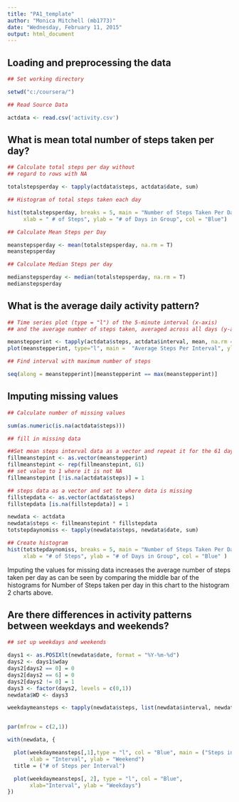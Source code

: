 ```yaml
---
title: "PA1_template"
author: "Monica Mitchell (mb1773)"
date: "Wednesday, February 11, 2015"
output: html_document
---
```



## Loading and preprocessing the data
```r
## Set working directory

setwd("c:/coursera/")

## Read Source Data

actdata <- read.csv('activity.csv')

```


## What is mean total number of steps taken per day?
```r
## Calculate total steps per day without 
## regard to rows with NA

totalstepsperday <- tapply(actdata$steps, actdata$date, sum)
```
```r
## Histogram of total steps taken each day

hist(totalstepsperday, breaks = 5, main = "Number of Steps Taken Per Day", 
     xlab = " # of Steps", ylab = "# of Days in Group", col = "Blue")

```
```r
## Calculate Mean Steps per Day

meanstepsperday <- mean(totalstepsperday, na.rm = T)
meanstepsperday

## Calculate Median Steps per day

medianstepsperday <- median(totalstepsperday, na.rm = T)
medianstepsperday

```



## What is the average daily activity pattern?

```r
## Time series plot (type = "l") of the 5-minute interval (x-axis) 
## and the average number of steps taken, averaged across all days (y-axis)

meanstepperint <- tapply(actdata$steps, actdata$interval, mean, na.rm = T)
plot(meanstepperint, type="l", main =  "Average Steps Per Interval", ylab = "# of Steps")


```

```r

## Find interval with maximum number of steps

seq(along = meanstepperint)[meanstepperint == max(meanstepperint)]

```

## Imputing missing values
```r
## Calculate number of missing values

sum(as.numeric(is.na(actdata$steps)))

## fill in missing data

##Set mean steps interval data as a vector and repeat it for the 61 days
fillmeanstepint <- as.vector(meanstepperint)
fillmeanstepint <- rep(fillmeanstepint, 61)
## set value to 1 where it is not NA
fillmeanstepint [!is.na(actdata$steps)] = 1

## steps data as a vector and set to where data is missing
fillstepdata <- as.vector(actdata$steps)
fillstepdata [is.na(fillstepdata)] = 1

newdata <- actdata
newdata$steps <- fillmeanstepint * fillstepdata
totstepdaynomiss <- tapply(newdata$steps, newdata$date, sum)


```
```r
## Create histogram
hist(totstepdaynomiss, breaks = 5, main = "Number of Steps Taken Per Day",
     xlab = "# of Steps", ylab = "# of Days in Group", col = "Blue" )

```

Imputing the values for missing data increases the average number of steps taken per day as can be seen by comparing the middle bar of the histograms for Number of Steps taken per day in this chart to the histogram 2 charts above.

## Are there differences in activity patterns between weekdays and weekends?
```r
## set up weekdays and weekends

days1 <- as.POSIXlt(newdata$date, format = "%Y-%m-%d")
days2 <- days1$wday
days2[days2 == 0] = 0
days2[days2 == 6] = 0
days2[days2 != 0] = 1
days3 <- factor(days2, levels = c(0,1))
newdata$WD <- days3

weekdaymeansteps <- tapply(newdata$steps, list(newdata$interval, newdata$WD), mean, na.rm = T)



```
```r
par(mfrow = c(2,1))

with(newdata, {

  plot(weekdaymeansteps[,1],type = "l", col = "Blue", main = ("Steps in each Interval"),
       xlab = "Interval", ylab = "Weekend")
  title = ("# of Steps per Interval")

  plot(weekdaymeansteps[, 2], type = "l", col = "Blue", 
       xlab="Interval", ylab = "Weekdays")
})

```
